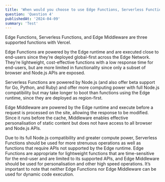 ```yaml
---
title: 'When would you choose to use Edge Functions, Serverless Functions, or Edge Middleware with Vercel?'
question: 'Question 4'
publishedAt: '2024-04-09'
summary: 'Test'
---
```


Edge Functions, Serverless Functions, and Edge Middleware are three supported functions with Vercel.

Edge Functions are powered by the Edge runtime and are executed close to end-users since they’re deployed global-first across the Edge Network. They’re lightweight, cost-effective functions with a low response time for end-users, but are more limited in functionality since only a subset of browser and Node.js APIs are exposed.

Serverless Functions are powered by Node.js (and also offer beta support for Go, Python, and Ruby) and offer more computing power with full Node.js compatibility but may take longer to boot than functions using the Edge runtime, since they are deployed as region-first.

Edge Middleware are powered by the Edge runtime and execute before a request is processed on the site, allowing the response to be modified. Since it runs before the cache, Middleware enables effective personalisation of static content but does not have access to all browser and Node.js APIs.

Due to its full Node.js compatibility and greater compute power, Serverless Functions should be used for more strenuous operations as well as functions that require APIs not supported by the Edge runtime. Edge Functions are appropriate for lightweight functions that are time-sensitive for the end-user and are limited to its supported APIs, and Edge Middleware should be used for personalisation and other high speed operations. It’s important to note that neither Edge Functions nor Edge Middleware can be used for dynamic code execution.
